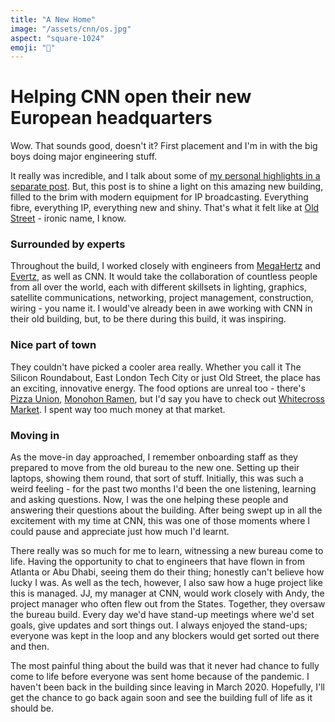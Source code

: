 ```yaml
---
title: "A New Home"
image: "/assets/cnn/os.jpg"
aspect: "square-1024"
emoji: "🏡"
---
```


# Helping CNN open their new European headquarters

Wow. That sounds good, doesn't it? First placement and I'm in with the big boys doing major engineering stuff.

<Picture
	pic="/assets/cnn/building.jpeg"
	caption=""
	alt="Construction in the studio"
/>

It really was incredible, and I talk about some of [my personal highlights in a separate post](/cnn/favourite-moments). But, this post is to shine a light on this amazing new building, filled to the brim with modern equipment for IP broadcasting. Everything fibre, everything IP, everything new and shiny. That's what it felt like at [Old Street](https://160oldstreet.com/) - ironic name, I know.

<Picture
	pic="/assets/cnn/fonts.jpeg"
	caption="Graphics testing as the studio comes to life"
	alt="Testing graphics in TV studio"
/>

### Surrounded by experts

Throughout the build, I worked closely with engineers from [MegaHertz](https://megahertz.co.uk/) and [Evertz](https://evertz.com/), as well as CNN. It would take the collaboration of countless people from all over the world, each with different skillsets in lighting, graphics, satellite communications, networking, project management, construction, wiring - you name it. I would've already been in awe working with CNN in their old building, but, to be there during this build, it was inspiring.

### Nice part of town

They couldn't have picked a cooler area really. Whether you call it The Silicon Roundabout, East London Tech City or just Old Street, the place has an exciting, innovative energy. The food options are unreal too - there's [Pizza Union](https://www.pizzaunion.com/), [Monohon Ramen](https://www.google.com/maps/place/Monohon+Ramen/@51.524749,-0.0937388,19.47z/data=!4m5!3m4!1s0x48761ca81b2e64b3:0xaa2ac46d1c4ada34!8m2!3d51.5246945!4d-0.0934146), but I'd say you have to check out [Whitecross Market](https://www.google.com/maps/place/Whitecross+Market/@51.5237193,-0.0940088,18.5z/data=!4m13!1m7!3m6!1s0x48761ca9cd53f595:0x59b92830f258470e!2sWhitecross+St,+London!3b1!8m2!3d51.5229904!4d-0.0928436!3m4!1s0x48761ca834a1855b:0x397dc5cded2a5496!8m2!3d51.5238822!4d-0.0934931). I spent way too much money at that market.

<Picture
	pic="/assets/cnn/space.jpg"
	caption="Bit trendy, init?"
	alt="Modern, social office space"
/>

### Moving in

As the move-in day approached, I remember onboarding staff as they prepared to move from the old bureau to the new one. Setting up their laptops, showing them round, that sort of stuff. Initially, this was such a weird feeling - for the past two months I'd been the one listening, learning and asking questions. Now, I was the one helping these people and answering their questions about the building. After being swept up in all the excitement with my time at CNN, this was one of those moments where I could pause and <StandoutText>appreciate just how much I'd learnt.</StandoutText>

There really was so much for me to learn, witnessing a new bureau come to life. Having the opportunity to chat to engineers that have flown in from Atlanta or Abu Dhabi, seeing them do their thing; honestly can't believe how lucky I was. As well as the tech, however, I also saw how a huge project like this is managed. JJ, my manager at CNN, would work closely with Andy, the project manager who often flew out from the States. Together, they oversaw the bureau build. Every day we'd have stand-up meetings where we'd set goals, give updates and sort things out. I always enjoyed the stand-ups; everyone was kept in the loop and any blockers would get sorted out there and then.

The most painful thing about the build was that it never had chance to fully come to life before everyone was sent home because of the pandemic. I haven't been back in the building since leaving in March 2020. <StandoutText>Hopefully, I'll get the chance to go back again soon and see the building full of life as it should be.</StandoutText>
